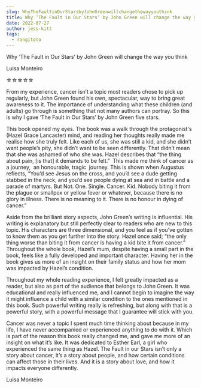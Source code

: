 ```yaml
---
slug: WhyTheFaultinOurStarsbyJohnGreenwillchangethewayyouthink
title: Why ‘The Fault in Our Stars’ by John Green will change the way you think
date: 2022-07-27
author: jess-kitt
tags:
  - rangitoto
---
```

<!--StartFragment-->

Why ‘The Fault in Our Stars’ by John Green will change the way you think



Luisa Monteiro



☆☆☆☆☆



From my experience, cancer isn’t a topic most readers chose to pick up regularly, but John Green found his own, spectacular, way to bring great awareness to it. The importance of understanding what these children (and adults) go through is something that not many authors can portray. So this is why I gave ‘The Fault in Our Stars’ by John Green five stars.



This book opened my eyes. The book was a walk through the protagonist's (Hazel Grace Lancaster) mind, and reading her thoughts really made me realise how she truly felt. Like each of us, she was still a kid, and she didn’t want people’s pity, she didn’t want to be seen differently. That didn’t mean that she was ashamed of who she was. Hazel describes that “the thing about pain, \[is that] it demands to be felt.”  This made me think of cancer as a journey,  an honourable, tragic  journey. This is shown when Augustus reflects, “You’d see Jesus on the cross, and you’d see a dude getting stabbed in the neck, and you’d see people dying at sea and in battle and a parade of martyrs. But Not. One. Single. Cancer. Kid. Nobody biting it from the plague or smallpox or yellow fever or whatever, because there is no glory in illness. There is no meaning to it. There is no honour in dying of cancer.”  



Aside from the brilliant story aspects, John Green’s writing is influential. His writing is explanatory but still perfectly clear to readers who are new to this topic. His characters are three dimensional, and you feel as if you’ve gotten to know them as you get further into the story. Hazel once said; “the only thing worse than biting it from cancer is having a kid bite it from cancer.” Throughout the whole book, Hazel’s mum, despite having a small part in the book, feels like a fully developed and important character. Having her in the book gives us more of an insight on their family status and how her mom was impacted by Hazel’s condition. 



Throughout my whole reading experience, I felt greatly impacted as a reader, but also as part of the audience that belongs to John Green. It was educational and really influenced me, and I cannot begin to imagine the way it might influence a child with a similar condition to the ones mentioned in this book. Such powerful writing really is refreshing, but along with that is a powerful story, with a powerful message that I guarantee will stick with you.

Cancer was never a topic I spent much time thinking about because in my life, I have never accompanied or experienced anything to do with it. Which is part of the reason this book really changed me, and gave me more of an insight on what it’s like. It was dedicated to Esther Earl, a girl who experienced the same thing as Hazel. The Fault in our Stars isn’t only a story about cancer, it’s a story about people, and how certain conditions can affect those in their lives. And it is a story about love, and how it impacts everyone differently.



Luisa Monteiro



<!--EndFragment-->

<!--EndFragment-->